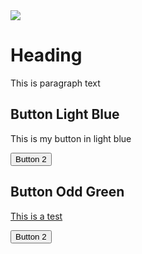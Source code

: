 
<Meta title="Week Three Buttons" />

<img src={dog} />

# Heading

This is paragraph text

## Button Light Blue

This is my button in light blue

<Canvas>
  <Story name="Light Blue">
    <Button color="#1280ee"> Button 2 </Button>
  </Story>
</Canvas>

## Button Odd Green

[This is a test](http://www.google.com)

<Canvas>
  <Story name="Odd Green">
    <Button color="#1ee"> Button 2 </Button>
  </Story>
</Canvas>
